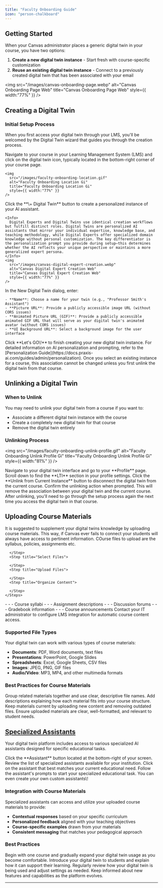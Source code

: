 ```yaml
---
title: "Faculty Onboarding Guide"
icon: "person-chalkboard"
---
```

## Getting Started

When your Canvas administrator places a generic digital twin in your course, you have two options:

1. **Create a new digital twin instance** - Start fresh with course-specific customization
2. **Reuse an existing digital twin instance** - Connect to a previously created digital twin that has been associated with your email

<img
  src="/images/canvas-onboarding-page.webp"
  alt="Canvas Onboarding Page Web"
  title="Canvas Onboarding Page Web"
  style={{ width:"77%" }}
/>

## Creating a Digital Twin

### Initial Setup Process

When you first access your digital twin through your LMS, you'll be welcomed by the Digital Twin wizard that guides you through the creation process.

<Steps>
  <Step title="Access the Digital Twin">
    Navigate to your course in your Learning Management System (LMS) and click on the digital twin icon, typically located in the bottom-right corner of your course page.

    <img
      src="/images/faculty-onboarding-location.gif"
      alt="Faculty Onboarding Location Gi"
      title="Faculty Onboarding Location Gi"
      style={{ width:"77%" }}
    />
  </Step>
  <Step title="Start the Creation Wizard">
    Click the **\+ Digital Twin** button to create a personalized instance of your AI assistant.

    <Info>
      Digital Experts and Digital Twins use identical creation workflows but fulfill distinct roles. Digital Twins are personalized AI assistants that mirror your individual expertise, knowledge base, and teaching methodology, while Digital Experts offer specialized domain knowledge without personal customization. The key differentiator is the personalization prompt you provide during setup—this determines whether the AI reflects your unique perspective or maintains a more generalized expert persona.
    </Info>
    <img
      src="/images/canvas-digital-expert-creation.webp"
      alt="Canvas Digital Expert Creation Web"
      title="Canvas Digital Expert Creation Web"
      style={{ width:"77%" }}
    />
  </Step>
  <Step title="Configure Your Digital Twin">
    In the New Digital Twin dialog, enter:

    - **Name**: Choose a name for your twin (e.g., "Professor Smith's Assistant")
    - **Picture URL**: Provide a publicly accessible image URL (without CORS issues)
    - **Animated Picture URL (GIF)**: Provide a publicly accessible animated GIF URL that will serve as your digital twin's animated avatar (without CORS issues)
    - **UI Background URL**: Select a background image for the user interface
  </Step>
  <Step title="Complete Setup">
    Click **Let's GO\!** to finish creating your new digital twin instance.
  </Step>
</Steps>

<Note>
  For detailed information on AI personalization and prompting, refer to the [Personalization Guide](https://docs.praxis-ai.com/guides/admin/personalization).
</Note>

<Warning>
  Once you select an existing instance for a course, this association cannot be changed unless you first unlink the digital twin from that course.
</Warning>

## Unlinking a Digital Twin

### When to Unlink

You may need to unlink your digital twin from a course if you want to:

- Associate a different digital twin instance with the course
- Create a completely new digital twin for that course
- Remove the digital twin entirely

### Unlinking Process

<img
  src="/images/faculty-onboarding-unlink-profile.gif"
  alt="Faculty Onboarding Unlink Profile Gi"
  title="Faculty Onboarding Unlink Profile Gi"
  style={{ width:"81%" }}
/>

<Steps>
  <Step title="Access Your Profile">
    Navigate to your digital twin interface and go to your **Profile** page.
  </Step>
  <Step title="Locate LTI Section">
    Scroll down to find the **LTI** section in your profile settings.
  </Step>
  <Step title="Unlink Instance">
    Click the **Unlink from Current Instance** button to disconnect the digital twin from the current course.
  </Step>
  <Step title="Confirm Action">
    Confirm the unlinking action when prompted. This will remove the association between your digital twin and the current course.
  </Step>
</Steps>

<Note>
  After unlinking, you'll need to go through the setup process again the next time you access the digital twin in that course.
</Note>

## Uploading Course Materials

It is suggested to supplement your digital twins knowledge by uploading course materials. This way, if Canvas ever fails to connect your students will always have access to pertinent information. COurse files to upload are the syllabus, policies, assignments etc.

<CardGroup cols={2}>
  <Card title="Method 1: Direct Upload Files to IP Vault" href="https://docs.praxis-ai.com/guides/user/files-documents/managing-files">
    <Steps>
      <Step title="Access IP Vault">
        
      </Step>
      <Step title="Select Files">
        
      </Step>
      <Step title="Upload Files">
        
      </Step>
      <Step title="Organize Content">
        
      </Step>
    </Steps>
  </Card>
  <Card title="Method 2: LMS Integration" iconType="solid">
    - - - Course syllabi
    - - - Assignment descriptions
    - - - Discussion forums
    - - - Gradebook information
    - - - Course announcements
  </Card>
</CardGroup>

<Note>
  Contact your IT administrator to configure LMS integration for automatic course content access.
</Note>

### Supported File Types

Your digital twin can work with various types of course materials:

- **Documents**: PDF, Word documents, text files
- **Presentations**: PowerPoint, Google Slides
- **Spreadsheets**: Excel, Google Sheets, CSV files
- **Images**: JPEG, PNG, GIF files
- **Audio/Video**: MP3, MP4, and other multimedia formats

### Best Practices for Course Materials

<CardGroup cols={2}>
  <Card title="Organize by Topic" icon="folder">
    Group related materials together and use clear, descriptive file names.
  </Card>
  <Card title="Include Context" icon="info">
    Add descriptions explaining how each material fits into your course structure.
  </Card>
  <Card title="Update Regularly" icon="arrows-rotate">
    Keep materials current by uploading new content and removing outdated files.
  </Card>
  <Card title="Quality Content" icon="star">
    Ensure uploaded materials are clear, well-formatted, and relevant to student needs.
  </Card>
</CardGroup>

## [Specialized Assistants](https://docs.praxis-ai.com/guides/user/assistants-personalization/assistants)

Your digital twin platform includes access to various specialized AI assistants designed for specific educational tasks.

<Steps>
  <Step title="Open Assistant Menu">
    Click the **Assistant** button located at the bottom-right of your screen.
  </Step>
  <Step title="Browse Available Options">
    Review the list of specialized assistants available for your institution.
  </Step>
  <Step title="Select Assistant">
    Click on the assistant that best matches your current educational need.
  </Step>
  <Step title="Begin Interaction">
    Follow the assistant's prompts to start your specialized educational task.
  </Step>
</Steps>

<Info>
  You can even create your own custom assistants\!
</Info>

### Integration with Course Materials

Specialized assistants can access and utilize your uploaded course materials to provide:

- **Contextual responses** based on your specific curriculum
- **Personalized feedback** aligned with your teaching objectives
- **Course-specific examples** drawn from your materials
- **Consistent messaging** that matches your pedagogical approach

### Best Practices

<CardGroup cols={2}>
  <Card title="Start Small" icon="seedling">
    Begin with one course and gradually expand your digital twin usage as you become comfortable.
  </Card>
  <Card title="Engage Students" icon="users">
    Introduce your digital twin to students and explain how it can support their learning.
  </Card>
  <Card title="Monitor Performance" icon="chart-line">
    Regularly review how your digital twin is being used and adjust settings as needed.
  </Card>
  <Card title="Stay Updated" icon="bell">
    Keep informed about new features and capabilities as the platform evolves.
  </Card>
</CardGroup>

---